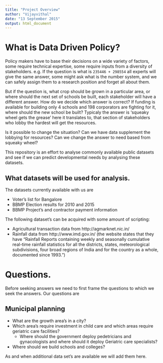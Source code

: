 ```yaml
---
title: "Project Overview"
author: "Vijayvithal"
date: "13 September 2015"
output: html_document
---
```


# What is Data Driven Policy?

Policy makers have to base their decisions on a wide variety of factors, some require technical expertise, some require inputs from a diversity of stakeholders.
e.g. If the question is what is `235446 + 298554` all experts will give the same answer, some might ask what is the number system, and we can safely assign them to a research position and forget all about them.

But if the question is, what crop should be grown in a particular area, or where should the next set of schools be built, each stakeholder will have a different answer. How do we decide which answer is correct? If funding is available for building only 4 schools and 198 corporators are fighting for it, where should the new school be built? Typicaly the answer is 'squeaky wheel gets the grease' here it translates to, that section of stakeholders who lobby the hardest will get the resources.

Is it possible to change the situation? Can we have data supplement the lobbying for resources? Can we change the answer to need based from squeaky wheel?

This repository is an effort to analyse commonly available public datasets and see if we can predict developmental needs by analysing these datasets.

## What datasets will be used for analysis.

The datasets currently available with us are

* Voter's list for Bangalore
* BBMP Election results for 2010 and 2015
* BBMP Project's and contractor payment information

The following dataset's can be acquired with some amount of scripting:

* Agricultural transaction data from http://agmarknet.nic.in/
* Rainfall data from http://www.imd.gov.in/ (the website states that they have "Rainfall Reports containing weekly and seasonally cumulative real-time rainfall statistics for all the districts, states, meteorological subdivisions, four broad regions of India and for the country as a whole, documented since 1993.")

# Questions.

Before seeking answers we need to first frame the questions to which we seek the answers.
Our questions are

## Municipal planning

* What are the growth area's in a city?
* Which area's require investment in child care and which areas require geriatric care facilities?
  + Where should the government deploy pedetricians and gynacologists and where should it deploy Geriatric care specialists?
* Where should we build schools and colleges?


As and when additional data set's are available we will add them here.


